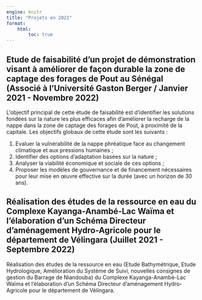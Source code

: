 ```yaml
---
engine: knitr
title: "Projets en 2021"
format: 
    html:
        toc: true
---
```


## Etude de faisabilité d’un projet de démonstration visant à améliorer de façon durable la zone de captage des forages de Pout au Sénégal (Associé à l'Université Gaston Berger / Janvier 2021 - Novembre 2022)
L’objectif principal de cette étude de faisabilité est d’identifier les solutions fondées sur la nature les plus efficaces afin d’améliorer la recharge de la nappe dans la zone de captage des forages de Pout, à proximité de la capitale. Les objectifs globaux de cette étude sont les suivants :

1. Evaluer la vulnérabilité de la nappe phréatique face au changement climatique et aux pressions humaines ; 
2. Identifier des options d’adaptation basées sur la nature ;
3. Analyser la viabilité économique et sociale de ces options ;
3. Proposer les modèles de gouvernance et de financement nécessaires pour leur mise en œuvre effective sur la durée (avec un horizon de 30 ans).

## Réalisation des études de la ressource en eau du Complexe Kayanga-Anambé-Lac Waïma et l'élaboration d'un Schéma Directeur d'aménagement Hydro-Agricole pour le département de Vélingara (Juillet 2021 - Septembre 2022)
Réalisation des études de la ressource en eau (Etude Bathymétrique, Etude Hydrologique, Amélioration du Système de Suivi, nouvelles consignes de gestion du Barrage de Niandouba) du Complexe Kayanga-Anambé-Lac Waïma et l'élaboration d'un Schéma Directeur d'aménagement Hydro-Agricole pour le département de Vélingara.